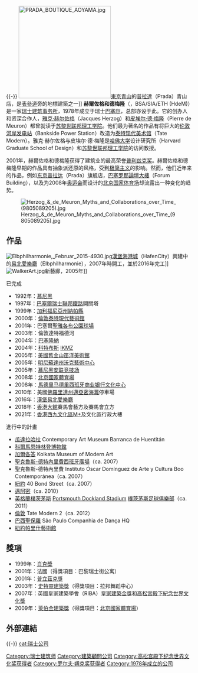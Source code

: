 {{noteTA
|G1=地名
|G2=USState
|G3=fcbayern
|G4=UK Places
|G1=People
|2=zh-cn:德梅隆; zh-tw:德梅隆; zh-hk:德默隆
|3=zh-cn:德·梅隆; zh-tw:德·梅隆; zh-hk:德·默隆
|4=zh-cn:皮埃尔; zh-tw:皮耶; zh-hk:皮耶;
|5=zh-cn:沃克; zh-tw:華克; zh-hk:獲加;
}}
{{Update|date=2020年9月}}{{-}}
[[File:PRADA_BOUTIQUE_AOYAMA.jpg|250px]][[東京|東京]][[青山_(東京)|青山]]的[[普拉達|普拉達]]（Prada）青山店，是[[表參道|表參道]]旁的地標建築之一]]
'''赫爾佐格和德梅隆'''（{{lang-de|Herzog & de Meuron Architekten}}，BSA/SIA/ETH (HdeM)）是一家[[瑞士|瑞士]][[建築師|建筑事务所]]，1978年成立于瑞士[[巴塞尔|巴塞尔]]，总部亦设于此。它的创办人和资深合作人，[[雅克·赫尔佐格|雅克·赫尔佐格]]（Jacques Herzog）和[[皮埃尔·德·梅隆|皮埃尔·德·梅隆]]（Pierre de Meuron）都曾就读于[[苏黎世联邦理工学院|苏黎世联邦理工学院]]。他们最为著名的作品有将巨大的[[伦敦|伦敦]][[河岸发电站|河岸发电站]]（Bankside Power Station）改造为[[泰特现代美术馆|泰特现代美术馆]]（Tate Modern）。雅克·赫尔佐格与皮埃尔·德·梅隆是[[哈佛大学|哈佛大学]]设计研究所（Harvard Graduate School of Design）和[[苏黎世联邦理工学院|苏黎世联邦理工学院]]的访问教授。

2001年，赫爾佐格和德梅隆获得了建筑业的最高荣誉[[普利兹克奖|普利兹克奖]]。赫爾佐格和德梅隆早期的作品具有抽象派还原的风格，受到[[极简主义|极简主义]]的影响。然而，他们近年来的作品，例如[[东京|东京]][[普拉达|普拉达]]（Prada）旗舰店，[[巴塞罗那|巴塞罗那]][[論壇大樓|論壇大樓]]（Forum Building），以及为2008年[[奥运会|奥运会]]而设计的[[北京国家体育场|北京国家体育场]]却流露出一种变化的趋势。

[[File:Herzog_&_de_Meuron_Myths_and_Collaborations_over_Time_(9805089205).jpg|thumb]]
==作品==
[[File:Elbphilharmonie,_Februar_2015-4930.jpg|thumb]][[漢堡海港城|漢堡海港城]]（HafenCity）興建中的[[易北愛樂廳|易北愛樂廳]]（Elbphilharmonie），2007年時開工，並於2016年完工]]
[[File:WalkerArt.jpg|thumb]]新藝廊，2005年]]
;已完成
* 1992年：[[慕尼黑|慕尼黑]]{{le|戈茲美術館|Goetz Collection}}
* 1997年：[[巴塞爾|巴塞爾]][[瑞士聯邦鐵路|瑞士聯邦鐵路]]開關塔
* 1999年：[[加利福尼亞州|加利福尼亞州]][[納帕縣_(加利福尼亞州)|納帕縣]]{{le|達慕思酒廠|Dominus Estate}}
* 2000年：[[倫敦|倫敦]][[泰特現代藝術館|泰特現代藝術館]]
* 2001年：巴塞爾[[聖雅各布公園球場|聖雅各布公園球場]]
* 2003年：倫敦達特福德河{{le|拉邦舞蹈中心|Laban Dance Centre}}
* 2004年：[[巴塞隆納|巴塞隆納]]{{le|論壇大樓|Forum Building}}
* 2004年：[[科特布斯|科特布斯]] [[IKMZ|IKMZ]]
* 2005年：[[美國|美國]][[舊金山|舊金山]][[笛洋美術館|笛洋美術館]]
* 2005年：[[明尼蘇達州|明尼蘇達州]][[沃克藝術中心|沃克藝術中心]]
* 2005年：[[慕尼黑|慕尼黑]][[安联竞技场|安联竞技场]]
* 2008年：[[北京|北京]][[國家體育場_(北京)|國家體育場]]
* 2008年：[[馬德里|馬德里]][[马德里西班牙商业银行文化中心|马德里西班牙商业银行文化中心]]
* 2010年：美國[[佛羅里達州|佛羅里達州]][[邁亞密海灘|邁亞密海灘]]{{le|林肯路1111號|1111 Lincoln Road}}停車場
* 2016年：[[漢堡|漢堡]][[易北愛樂廳|易北愛樂廳]]
* 2018年：[[香港|香港]][[大館|大館]]賽馬會藝方及賽馬會立方
* 2021年：[[香港|香港]][[西九文化區|西九文化區]][[M+|M+]]及文化區行政大樓

;進行中的計畫
* [[瓜達拉哈拉_(墨西哥)|瓜達拉哈拉]] Contemporary Art Museum Barranca de Huentitán
* [[科爾馬|科爾馬]][[恩特林登博物館|恩特林登博物館]]
* [[加爾各答|加爾各答]] Kolkata Museum of Modern Art
* [[聖克魯斯-德特內里費|聖克魯斯-德特內里費]][[西班牙廣場_(聖克魯斯-德特內里費)|西班牙廣場]]（ca. 2007）
* 聖克魯斯-德特內里費 Instituto Óscar Domínguez de Arte y Cultura Boo Contemporánea（ca. 2007）
* [[紐約|紐約]] 40 Bond Street（ca. 2007）
* [[邁阿密|邁阿密]]{{le|邁阿密佩雷斯美術館|Pérez Art Museum Miami|佩雷斯美術館}}（ca. 2010）
* [[英格蘭|英格蘭]][[樸茨茅斯|樸茨茅斯]] [[Portsmouth_Dockland_Stadium|Portsmouth Dockland Stadium]] [[樸茨茅斯足球俱樂部|樸茨茅斯足球俱樂部]]（ca. 2011）
* [[倫敦|倫敦]] Tate Modern 2（ca. 2012）
* [[巴西|巴西]][[聖保羅_(巴西)|聖保羅]] São Paulo Companhia de Dança HQ
* [[紐約|紐約]][[帕里什藝術館|帕里什藝術館]]

==獎項==
* 1999年：[[肖克獎|肖克獎]]
* 2001年：法國{{le|銀丁字尺獎|Prix de l'Équerre d'Argent}}（得獎項目：巴黎瑞士街公寓）
* 2001年：[[普立茲克獎|普立茲克獎]]
* 2003年：[[史特靈建築獎|史特靈建築獎]]（得獎項目：拉邦舞蹈中心）
* 2007年：英國皇家建築學會（RIBA）[[皇家建築金獎|皇家建築金獎]]和[[高松宮殿下紀念世界文化獎|高松宮殿下紀念世界文化獎]]
* 2009年：[[萊伯金建築獎|萊伯金建築獎]]（得獎項目：[[國家體育場_(北京)|北京國家體育場]]）

==外部連結==
{{commonscat-inline|Herzog & de Meuron}}

{{-}}
{{Schock Prize laureates}}
{{Pritzker Prize laureates}}
{{高松宫殿下纪念世界文化奖获得者|architecture}}
{{Authority control}}
{{portal bar|瑞士|建築|人物}}
{{DEFAULTSORT:Herzog & de Meuron}}
[[Category:瑞士建筑师|Category:瑞士建筑师]]
[[Category:建築顧問公司|Category:建築顧問公司]]
[[Category:高松宫殿下纪念世界文化奖获得者|Category:高松宫殿下纪念世界文化奖获得者]]
[[Category:罗尔夫·朔克奖获得者|Category:罗尔夫·朔克奖获得者]]
[[Category:1978年成立的公司|Category:1978年成立的公司]]
[[cat:瑞士公司|cat:瑞士公司]]